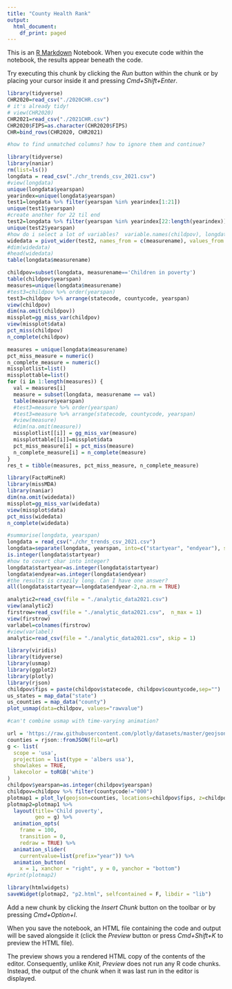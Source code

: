 ```yaml
---
title: "County Health Rank"
output:
  html_document:
    df_print: paged
---
```


This is an [R Markdown](http://rmarkdown.rstudio.com) Notebook. When you execute code within the notebook, the results appear beneath the code. 

Try executing this chunk by clicking the *Run* button within the chunk or by placing your cursor inside it and pressing *Cmd+Shift+Enter*. 

```r
library(tidyverse)
CHR2020=read_csv("./2020CHR.csv")
# it's already tidy!
# view(CHR2020)
CHR2021=read_csv("./2021CHR.csv")
CHR2020$FIPS=as.character(CHR2020$FIPS)
CHR=bind_rows(CHR2020, CHR2021)

#how to find unmatched columns? how to ignore them and continue?
```
```r
library(tidyverse)
library(naniar)
rm(list=ls())
longdata = read_csv("./chr_trends_csv_2021.csv")
#view(longdata)
unique(longdata$yearspan)
yearindex=unique(longdata$yearspan)
test1=longdata %>% filter(yearspan %in% yearindex[1:21])
unique(test1$yearspan)
#create another for 22 til end
test2=longdata %>% filter(yearspan %in% yearindex[22:length(yearindex)])
unique(test2$yearspan)
#how do i select a lot of variables?  variable.names(childpov), longdata[,1:9]
widedata = pivot_wider(test2, names_from = c(measurename), values_from = c(numerator, denominator, rawvalue, cilow, cihigh, measureid, chrreleaseyear, differflag, trendbreak))
#dim(widedata)
#head(widedata)
table(longdata$measurename)

childpov=subset(longdata, measurename=='Children in poverty')
table(childpov$yearspan)
measures=unique(longdata$measurename)
#test3=childpov %>% order(yearspan)
test3=childpov %>% arrange(statecode, countycode, yearspan)
view(childpov)
dim(na.omit(childpov))
missplot=gg_miss_var(childpov)
view(missplot$data)
pct_miss(childpov)
n_complete(childpov)

measures = unique(longdata$measurename)
pct_miss_measure = numeric()
n_complete_measure = numeric()
missplotlist=list()
missplottable=list()
for (i in 1:length(measures)) {
  val = measures[i]
  measure = subset(longdata, measurename == val)
  table(measure$yearspan)
  #test3=measure %>% order(yearspan)
  #test3=measure %>% arrange(statecode, countycode, yearspan)
  #view(measure)
  #dim(na.omit(measure))
  missplotlist[[i]] = gg_miss_var(measure)
  missplottable[[i]]=missplot$data
  pct_miss_measure[i] = pct_miss(measure)
  n_complete_measure[i] = n_complete(measure)
}
res_t = tibble(measures, pct_miss_measure, n_complete_measure)  
```


```r
library(FactoMineR)
library(missMDA)
library(naniar)
dim(na.omit(widedata))
missplot=gg_miss_var(widedata)
view(missplot$data)
pct_miss(widedata)
n_complete(widedata)
```

```r
#summarise(longdata, yearspan)
longdata = read_csv("./chr_trends_csv_2021.csv")
longdata=separate(longdata, yearspan, into=c("startyear", "endyear"), sep="-")
is.integer(longdata$startyear)
#how to covert char into integer?
longdata$startyear=as.integer(longdata$startyear)
longdata$endyear=as.integer(longdata$endyear)
#the results is crazily long. Can I have one answer?
all(longdata$startyear==longdata$endyear-2,na.rm = TRUE)
```


```r
analytic2=read_csv(file = "./analytic_data2021.csv")
view(analytic2)
firstrow=read_csv(file = "./analytic_data2021.csv",  n_max = 1)
view(firstrow)
varlabel=colnames(firstrow)
#view(varlabel)
analytic=read_csv(file = "./analytic_data2021.csv", skip = 1)
```
```r
library(viridis)
library(tidyverse)
library(usmap)
library(ggplot2)
library(plotly)
library(rjson)
childpov$fips = paste(childpov$statecode, childpov$countycode,sep="")
us_states = map_data("state")
us_counties = map_data("county")
plot_usmap(data=childpov, values="rawvalue")

#can't combine usmap with time-varying animation?

url = 'https://raw.githubusercontent.com/plotly/datasets/master/geojson-counties-fips.json'
counties = rjson::fromJSON(file=url)
g <- list(
  scope = 'usa',
  projection = list(type = 'albers usa'),
  showlakes = TRUE,
  lakecolor = toRGB('white')
)
childpov$yearspan=as.integer(childpov$yearspan)
childpov=childpov %>% filter(countycode!="000")
plotmap1 = plot_ly(geojson=counties, locations=childpov$fips, z=childpov$rawvalue, colorscale="Viridis", zmin=0, zmax=0.8, frame=childpov$yearspan, type='choropleth')
plotmap2=plotmap1 %>%
  layout(title='Child poverty',
         geo = g) %>% 
  animation_opts(
    frame = 100, 
    transition = 0, 
    redraw = TRUE) %>%
  animation_slider(
    currentvalue=list(prefix="year")) %>%
  animation_button(
    x = 1, xanchor = "right", y = 0, yanchor = "bottom")
#print(plotmap2)

library(htmlwidgets)
saveWidget(plotmap2, "p2.html", selfcontained = F, libdir = "lib")
```

 
Add a new chunk by clicking the *Insert Chunk* button on the toolbar or by pressing *Cmd+Option+I*.

When you save the notebook, an HTML file containing the code and output will be saved alongside it (click the *Preview* button or press *Cmd+Shift+K* to preview the HTML file). 

The preview shows you a rendered HTML copy of the contents of the editor. Consequently, unlike *Knit*, *Preview* does not run any R code chunks. Instead, the output of the chunk when it was last run in the editor is displayed.

